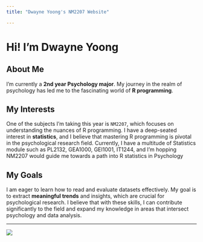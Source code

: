 ```yaml
---
title: "Dwayne Yoong's NM2207 Website"

---
```


# Hi! I'm Dwayne Yoong

## About Me

I'm currently a **2nd year Psychology major**. My journey in the realm of psychology has led me to the fascinating world of **R programming**.

## My Interests

One of the subjects I'm taking this year is `NM2207`, which focuses on understanding the nuances of R programming. I have a deep-seated interest in **statistics**, and I believe that mastering R programming is pivotal in the psychological research field. Currently, I have a multitude of Statistics module such as PL2132, GEA1000, GEI1001, IT1244, and I'm hopping NM2207 would guide me towards a path into R statistics in Psychology

## My Goals

I am eager to learn how to read and evaluate datasets effectively. My goal is to extract **meaningful trends** and insights, which are crucial for psychological research. I believe that with these skills, I can contribute significantly to the field and expand my knowledge in areas that intersect psychology and data analysis.

------------------------------------------------------------------------

![](Pictures/withthistreasureisummon.jpg)
